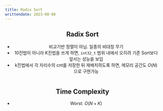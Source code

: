 ```yaml
---
title: Radix Sort
writtendate: 2023-08-08
---
```


<Header />


## Radix Sort

- 비교기반 정렬이 아님. 일종의 비대칭 무기
- 10진법이 아니라 K진법을 쓰게 하면, `int32_t` 범위 내에서 오히려 기존 Sort보다 앞서는 성능을 보임
- k진법에서 각 자리수의 cnt를 저장한 뒤 재배치하도록 하면, 메모리 공간도 $O(N)$ 으로 구현가능

```cpp

```


## Time Complexity

- Worst: $O(N + K)$

<Comment />
